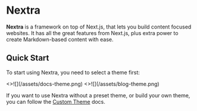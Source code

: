 # Nextra

**Nextra** is a framework on top of Next.js, that lets you build content focused websites. It has all the great features from Next.js, plus extra power to create Markdown-based content with ease.

## Quick Start


To start using Nextra, you need to select a theme first:

<Cards num={2}>
  <Card
    image
    arrow
    title="Documentation theme"
    href="/docs/docs-theme/start">
    <>![](/assets/docs-theme.png)</>
  </Card>
  <Card
    image
    arrow
    title="Blog theme"
    href="/docs/blog-theme/start">
    <>![](/assets/blog-theme.png)</>
  </Card>
</Cards>

If you want to use Nextra without a preset theme, or build your own theme, you can follow the [Custom Theme](/docs/custom-theme) docs.
